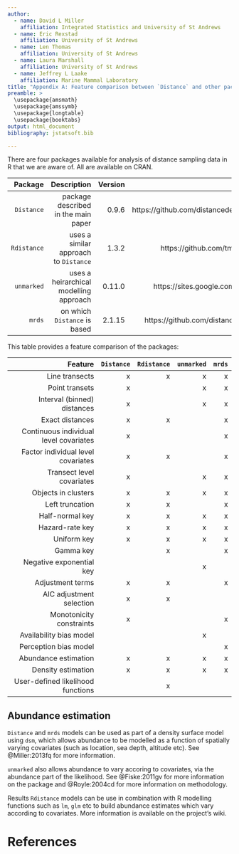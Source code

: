 ```yaml
---
author:
  - name: David L Miller
    affiliation: Integrated Statistics and University of St Andrews
  - name: Eric Rexstad
    affiliation: University of St Andrews
  - name: Len Thomas
    affiliation: University of St Andrews
  - name: Laura Marshall
    affiliation: University of St Andrews
  - name: Jeffrey L Laake
    affiliation: Marine Mammal Laboratory
title: "Appendix A: Feature comparison between `Distance` and other packages"
preamble: >
  \usepackage{amsmath}
  \usepackage{amssymb}
  \usepackage{longtable}
  \usepackage{booktabs}
output: html_document
bibliography: jstatsoft.bib

---
```


There are four packages available for analysis of distance sampling data in R that we are aware of. All are available on CRAN.

Package  | Description  | Version  | Homepage
-------: | -----------: | -------: | ---------:
`Distance` | package described in the main paper | 0.9.6 | https://github.com/distancedevelopment/Distance
`Rdistance` | uses a similar approach to `Distance` | 1.3.2 | https://github.com/tmcd82070/Rdistance
`unmarked` | uses a heirarchical modelling approach | 0.11.0 | https://sites.google.com/site/unmarkedinfo/
`mrds`     | on which `Distance` is based  | 2.1.15 | https://github.com/distancedevelopment/mrds

This table provides a feature comparison of the packages:

Feature    |  `Distance` | `Rdistance` | `unmarked` | `mrds`
-------: | --------:  | ---------: | --------: | ----:
Line transects | x | x | x | x
Point transets | x | | x | x
Interval (binned) distances | x | | x | x
Exact distances | x | x | | x
Continuous individual level covariates | x |  | | x
Factor individual level covariates | x | x | | x
Transect level covariates | x |  | x | x
Objects in clusters | x | x | x | x
Left truncation | x  | x | | x
Half-normal key | x | x | x | x
Hazard-rate key | x | x |  x | x
Uniform key | x | x | x | x
Gamma key |  | x |  | x
Negative exponential key |  |  | x  |
Adjustment terms | x | x | | x
AIC adjustment selection | x | x | 
Monotonicity constraints | x |  | | x
Availability bias model | | | x |
Perception bias model | | | | x
Abundance estimation | x | x | x | x
Density estimation | x | x | x | x
User-defined likelihood functions | | x | | 


## Abundance estimation

`Distance` and `mrds` models can be used as part of a density surface model using `dsm`, which allows abundance to be modelled as a function of spatially varying covariates (such as location, sea depth, altitude etc). See @Miller:2013fq for more information.

`unmarked` also allows abundance to vary accoring to covariates, via the abundance part of the likelihood. See @Fiske:2011gv for more information on the package and @Royle:2004cd for more information on methodology.

Results `Rdistance` models can be use in combination with R modelling functions such as `lm`, `glm` etc to build abundance estimates which vary according to covariates. More information is available on the project's wiki.


# References



